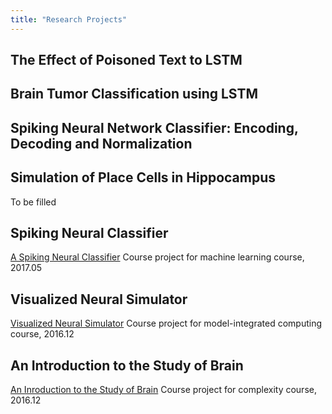 ```yaml
---
title: "Research Projects"
---
```


## The Effect of Poisoned Text to LSTM

## Brain Tumor Classification using LSTM

## Spiking Neural Network Classifier: Encoding, Decoding and Normalization

## Simulation of Place Cells in Hippocampus
To be filled

## Spiking Neural Classifier
[A Spiking Neural Classifier](/home/zhengzhong/Dropbox/ECE523/523_Project/finalProject.pdf)<!-- .element height="50%" width="50%" -->
Course project for machine learning course, 2017.05

## Visualized Neural Simulator
[Visualized Neural Simulator](/home/zhengzhong/Dropbox/ECE505/A Visualized Neural Simulator through WebGME.pdf)<!-- .element height="50%" width="50%" -->
Course project for model-integrated computing course, 2016.12

## An Introduction to the Study of Brain
[An Inroduction to the Study of Brain](/home/zhengzhong/Dropbox/ECE521/dissertation.pdf)<!-- .element height="50%" width="50%" -->
Course project for complexity course, 2016.12

